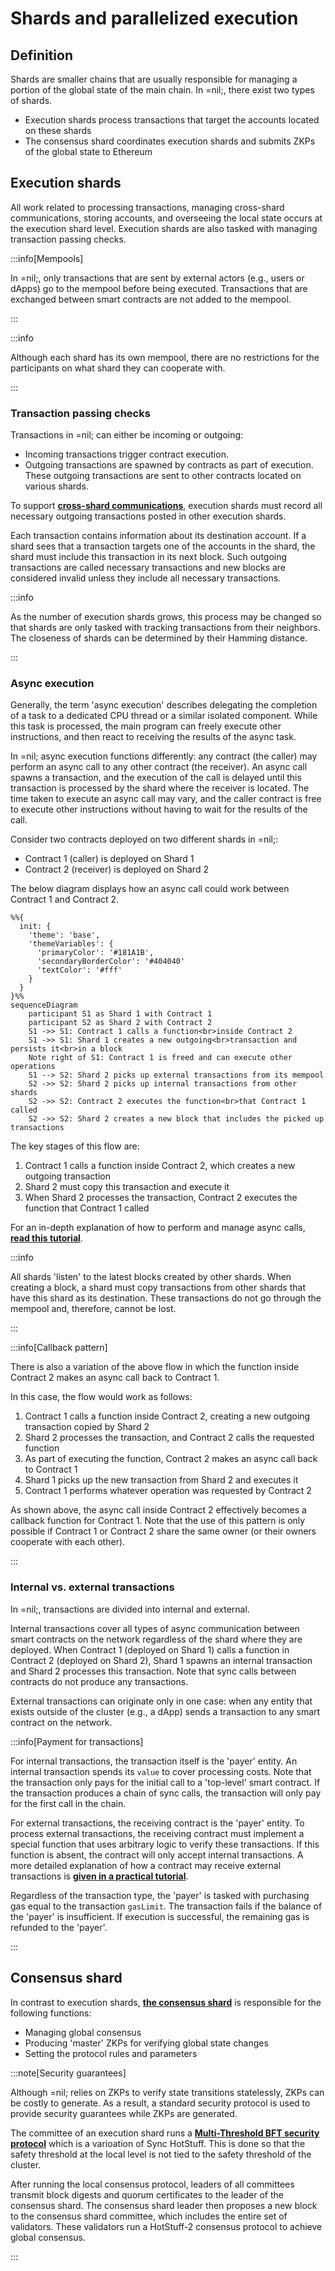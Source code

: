 # Shards and parallelized execution

## Definition

Shards are smaller chains that are usually responsible for managing a portion of the global state of the main chain. In =nil;, there exist two types of shards.

* Execution shards process transactions that target the accounts located on these shards
* The consensus shard coordinates execution shards and submits ZKPs of the global state to Ethereum

## Execution shards

All work related to processing transactions, managing cross-shard communications, storing accounts, and overseeing the local state occurs at the execution shard level. Execution shards are also tasked with managing transaction passing checks.

:::info[Mempools]

In =nil;, only transactions that are sent by external actors (e.g., users or dApps) go to the mempool before being executed. Transactions that are exchanged between smart contracts are not added to the mempool.  

:::

:::info

Although each shard has its own mempool, there are no restrictions for the participants on what shard they can cooperate with.

:::

### Transaction passing checks

Transactions in =nil; can either be incoming or outgoing:

* Incoming transactions trigger contract execution.
* Outgoing transactions are spawned by contracts as part of execution. These outgoing transactions are sent to other contracts located on various shards.

To support [**cross-shard communications**](../getting-started/essentials/handling-async-execution.mdx), execution shards must record all necessary outgoing transactions posted in other execution shards.

Each transaction contains information about its destination account. If a shard sees that a transaction targets one of the accounts in the shard, the shard must include this transaction in its next block. Such outgoing transactions are called necessary transactions and new blocks are considered invalid unless they include all necessary transactions.

:::info

As the number of execution shards grows, this process may be changed so that shards are only tasked with tracking transactions from their neighbors. The closeness of shards can be determined by their Hamming distance.

:::

### Async execution

Generally, the term 'async execution' describes delegating the completion of a task to a dedicated CPU thread or a similar isolated component. While this task is processed, the main program can freely execute other instructions, and then react to receiving the results of the async task.

In =nil; async execution functions differently: any contract (the caller) may perform an async call to any other contract (the receiver). An async call spawns a transaction, and the execution of the call is delayed until this transaction is processed by the shard where the receiver is located. The time taken to execute an async call may vary, and the caller contract is free to execute other instructions without having to wait for the results of the call.

Consider two contracts deployed on two different shards in =nil;:

* Contract 1 (caller) is deployed on Shard 1
* Contract 2 (receiver) is deployed on Shard 2

The below diagram displays how an async call could work between Contract 1 and Contract 2.

```mermaid
%%{
  init: {
    'theme': 'base',
    'themeVariables': {
      'primaryColor': '#181A1B',
      'secondaryBorderColor': '#404040'
      'textColor': '#fff'
    }
  }
}%%
sequenceDiagram
    participant S1 as Shard 1 with Contract 1
    participant S2 as Shard 2 with Contract 2
    S1 ->> S1: Contract 1 calls a function<br>inside Contract 2
    S1 ->> S1: Shard 1 creates a new outgoing<br>transaction and persists it<br>in a block
    Note right of S1: Contract 1 is freed and can execute other operations
    S1 --> S2: Shard 2 picks up external transactions from its mempool
    S2 ->> S2: Shard 2 picks up internal transactions from other shards
    S2 ->> S2: Contract 2 executes the function<br>that Contract 1 called   
    S2 ->> S2: Shard 2 creates a new block that includes the picked up transactions
```

The key stages of this flow are:

1. Contract 1 calls a function inside Contract 2, which creates a new outgoing transaction
2. Shard 2 must copy this transaction and execute it
3. When Shard 2 processes the transaction, Contract 2 executes the function that Contract 1 called

For an in-depth explanation of how to perform and manage async calls, [**read this tutorial**](../getting-started/essentials/handling-async-execution.mdx).

:::info

All shards 'listen' to the latest blocks created by other shards. When creating a block, a shard must copy transactions from other shards that have this shard as its destination. These transactions do not go through the mempool and, therefore, cannot be lost.

:::

:::info[Callback pattern]

There is also a variation of the above flow in which the function inside Contract 2 makes an async call back to Contract 1.

In this case, the flow would work as follows:

1. Contract 1 calls a function inside Contract 2, creating a new outgoing transaction copied by Shard 2
2. Shard 2 processes the transaction, and Contract 2 calls the requested function
3. As part of executing the function, Contract 2 makes an async call back to Contract 1
4. Shard 1 picks up the new transaction from Shard 2 and executes it
5. Contract 1 performs whatever operation was requested by Contract 2

As shown above, the async call inside Contract 2 effectively becomes a callback function for Contract 1. Note that the use of this pattern is only possible if Contract 1 or Contract 2 share the same owner (or their owners cooperate with each other).

:::

### Internal vs. external transactions 

In =nil;, transactions are divided into internal and external.

Internal transactions cover all types of async communication between smart contracts on the network regardless of the shard where they are deployed. When Contract 1 (deployed on Shard 1) calls a function in Contract 2 (deployed on Shard 2), Shard 1 spawns an internal transaction and Shard 2 processes this transaction. Note that sync calls between contracts do not produce any transactions.

External transactions can originate only in one case: when any entity that exists outside of the cluster (e.g., a dApp) sends a transaction to any smart contract on the network.

:::info[Payment for transactions]

For internal transactions, the transaction itself is the 'payer' entity. An internal transaction spends its `value` to cover processing costs. Note that the transaction only pays for the initial call to a 'top-level' smart contract. If the transaction produces a chain of sync calls, the transaction will only pay for the first call in the chain.

For external transactions, the receiving contract is the 'payer' entity. To process external transactions, the receiving contract must implement a special function that uses arbitrary logic to verify these transactions. If this function is absent, the contract will only accept internal transactions. A more detailed explanation of how a contract may receive external transactions is [**given in a practical tutorial**](../getting-started/essentials/receiving-ext-transactions).

Regardless of the transaction type, the 'payer' is tasked with purchasing gas equal to the transaction `gasLimit`. The transaction fails if the balance of the 'payer' is insufficient. If execution is successful, the remaining gas is refunded to the 'payer'.

:::

## Consensus shard

In contrast to execution shards, [**the consensus shard**](../specification/principles.mdx) is responsible for the following functions:

* Managing global consensus
* Producing 'master' ZKPs for verifying global state changes
* Setting the protocol rules and parameters

:::note[Security guarantees]

Although =nil; relies on ZKPs to verify state transitions statelessly, ZKPs can be costly to generate. As a result, a standard security protocol is used to provide security guarantees while ZKPs are generated.

The committee of an execution shard runs a [**Multi-Threshold BFT security protocol**](https://dl.acm.org/doi/10.1145/3460120.3484554) which is a varioation of Sync HotStuff. This is done so that the safety threshold at the local level is not tied to the safety threshold of the cluster.

After running the local consensus protocol, leaders of all committees transmit block digests and quorum certificates to the leader of the consensus shard. The consensus shard leader then proposes a new block to the consensus shard committee, which includes the entire set of validators. These validators run a HotStuff-2 consensus protocol to achieve global consensus.

:::
